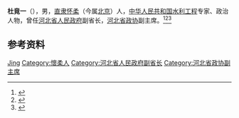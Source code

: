 '''杜竟一'''（{{bd|1927年|3月|}}），男，[[直隶|直隶]][[怀柔|怀柔]]（今属[[北京|北京]]）人，[[中华人民共和国|中华人民共和国]][[水利工程|水利工程]]专家、政治人物，曾任[[河北省人民政府|河北省人民政府]]副省长，[[河北省政协|河北省政协]]副主席。<ref>{{Cite book|title=中国社会团体会长秘书长辞典|author=黄汉江主编|publisher=上海科学技术文献出版社|year=1999|isbn=|location=上海|pages=}}</ref><ref>{{Cite book|title=中国社会团体大全 • 会长主席、理事长秘书长传略卷 第一册|author=黄汉江主编|publisher=中国国际广播出版社|year=1995|isbn=|location=|pages=}}</ref><ref>{{Cite book|title=中华人民共和国职官志|author=何虎生, 李耀东, 向常福主编|publisher=中国社会出版社|year=2003|isbn=9787800883934|location=北京|pages=}}</ref>

== 参考资料 ==
{{reflist}}

{{中国人物小作品}}

{{Authority control}}
{{DEFAULTSORT:Du杜}}
[[Category:杜姓|Jing]]
[[Category:懷柔人|Category:懷柔人]]
[[Category:河北省人民政府副省长|Category:河北省人民政府副省长]]
[[Category:河北省政协副主席|Category:河北省政协副主席]]